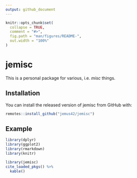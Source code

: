 ```yaml
---
output: github_document
---
```


<!-- README.md is generated from README.Rmd. Please edit that file -->

```r
knitr::opts_chunk$set(
  collapse = TRUE,
  comment = "#>",
  fig.path = "man/figures/README-",
  out.width = "100%"
)
```

# jemisc

This is a personal package for various, i.e. *misc* things.

## Installation

You can install the released version of jemisc from GitHub with:

```r
remotes::install_github("jemus42/jemisc")
```

## Example

```r
library(dplyr)
library(ggplot2)
library(rmarkdown)
library(knitr)

library(jemisc)
cite_loaded_pkgs() %>%
  kable()
```

